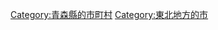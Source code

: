 {{Commonscat|Mutsu, Aomori}}
{{Catmore}}

{{DEFAULTSORT:Mutsu-shi}}
[[Category:青森縣的市町村|Category:青森縣的市町村]]
[[Category:東北地方的市|Category:東北地方的市]]